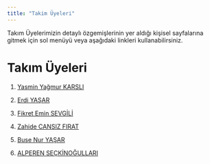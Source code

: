 ```yaml
---
title: "Takim Üyeleri"
---
```


Takım Üyelerimizin detaylı özgemişlerinin yer aldığı kişisel sayfalarına gitmek için sol menüyü veya aşağıdaki linkleri kullanabilirsiniz.

# Takım Üyeleri

1.  [Yasmin Yağmur KARSLI](/takim/yasmin.qmd)

2.  [Erdi YAŞAR](/takim/erdi.qmd)

3.  [Fikret Emin SEVGİLİ](/takim/fikret.qmd)

4.  [Zahide CANSIZ FIRAT](/takim/zahide.qmd)

5.  [Buse Nur YAŞAR](/takim/buse.qmd)

6.  [ALPEREN SEÇKİNOĞULLARI](/takim/alperen.qmd)
